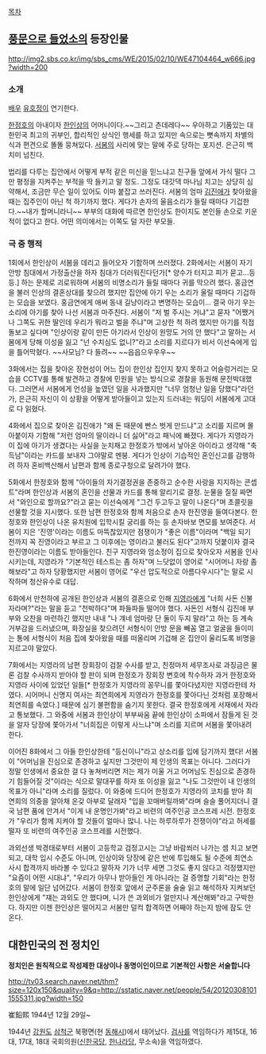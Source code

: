 [[목차]]

== [[풍문으로 들었소]]의 등장인물 ==

http://img2.sbs.co.kr/img/sbs_cms/WE/2015/02/10/WE47104464_w666.jpg?width=200

=== 소개 ===
[[배우]] [[유호정]]이 연기한다.

[[한정호(풍문으로 들었소)|한정호]]의 아내이자 [[한인상]]의 어머니이다.~~그리고 츤데레다~~ 우아하고 기품있는 대한민국 최고의 귀부인, 합리적인 상식인 행세를 하고 있지만 속으로는 뼛속까지 차별의식과 편견으로 똘똘 뭉쳐있다. [[서봄]]의 사리에 맞는 말에 주로 당하는 포지션. 은근히 백치미 넘친다.

법리를 다루는 집안에서 어떻게 부적 같은 미신을 믿느냐고 친구들 앞에서 가식 떨다 그만 평정을 지켜주는 부적을 딱 들키고 말 정도. 그정도 대갓댁 마나님 치고는 상당히 심약해서, 조금만 무슨 일이 있어도 이마 붙잡고 쓰러진다. 서봄의 엄마 [[김진애]]가 찾아왔을 때는 집주인이 아닌 척 하기까지 했다. 게다가 손자의 울음소리가 들릴 때마다 기겁한다.~~내가 할머니라니~~ 부부의 대화에 따르면 한인상도 한이지도 본인들 손으로 키운 적이 없다고 한다. 어떤 의미에서는 이쪽도 덜 자란 부모들.

=== 극 중 행적 ===
1회에서 한인상이 서봄을 데리고 들어오자 기함하며 쓰러졌다. 2화에서는 서봄이 자기 안방 침대에서 가정출산을 하자 침대가 더러워진다던가[* 양수가 터지고 피가 묻고...등등.] 하는 문제로 괴로워하며 서봄의 비명소리가 들릴 때마다 귀를 막으려 했다. 홍금연을 불러 인상의 결혼상대를 찾으려 했지만 집안에 아기 우는 소리가 울릴 때마다 기겁하는 모습을 보였다. 홍금연에게 애써 동내 길냥이라고 변명하는 모습이... 결국 아기 우는 소리에 아기를 찾아 나선 서봄과 마주친다. 서봄이 "저 벌 주시는 거냐"고 묻자 "어쨌거나 그쪽도 귀한 딸인데 우리가 뭐라고 벌을 주냐"며 고상한 척 하려 했지만 아기를 직접 돌보고 싶다며 "인상이랑 같이 만든 아기라서 인상이 원망도 거의 안 했다"고 말하는 서봄에게 당해 이성을 잃고 "넌 수치심도 없니?"라고 소리를 지르다가 비서 이선숙에게 입을 틀어막혔다. ~~사모님? 다 들려~~ ~~읍읍으우우우~~

3화에서는 집을 찾아온 장현성이 어느 집이 한인상 집인지 찾지 못하고 어슬렁거리는 모습을 CCTV를 통해 발견하고 경찰에 민원을 넣는 방식으로 경찰을 동원해 문전박대했다. 그러면서 서봄에게 언성을 높였던 일을 사과했지만 "너무 엄청난 일을 당했다"라던가, 은근히 자신이 이 상황을 어떻게 받아들이고 있는지 드러내는 워딩이 서봄에게 고대로 다 읽혔다.

4화에서 집으로 찾아온 김진애가 "왜 돈 때문에 빤스 벗게 만드냐"고 소리를 지르며 몰아붙이자 기함해 "저런 엄마의 딸이라니 더 싫어"라고 패닉에 빠졌다. 게다가 지영라가 이 집에 아기가 생겼다는 사실을 눈치채고 한정호가 밖에서 낳아온 아이라고 생각해 "축 득남"이라는 카드를 보내자 그야말로 멘붕. 게다가 인상이 기습적인 혼인신고를 감행하려 하자 혼비백산해서 남편과 함께 종로구청으로 달려가야 했다. 

5화에서 한정호와 함께 "아이들의 자기결정권을 존중하고 순수한 사랑을 지지하는 콘셉트"라며 한인상과 서봄의 혼인을 선물과 카드를 통해 알리기로 결정. 눈물을 질질 짜면서 "와인으로 할까요?"라고 묻는 이선숙에게 "그건 두고두고 말이 나온다"며 초콜릿을 선물할 것을 지시했다. 또한 남편 한정호와 함께 처음으로 손자 한진영을 들여다본다. 한정호와 한인상이 나온 유치원에 입학시킬 궁리를 하는 등 손자바보 면모를 보여준다. 서봄이 지은 '진영'이라는 이름도 마뜩찮았지만 점쟁이가 "좋은 이름"이라며 "백일 되기 전까지 꼭 진영이라고 부르고 그 이후에는 영이라고 불러도 된다"고까지 덧붙이자 결국 한진영이라는 이름도 받아들인다. 친구 지영라와 엄소정이 집으로 찾아오자 서봄을 인사시키는데, 지영라가 "기본적인 테스트는 좀 하자"며 느닷없이 영어로 "시어머니 자랑 좀 해보라"고 하자 당황했지만 서봄이 영어로 "우선 압도적으로 아름다우시다"는 말로 시작하며 청산유수로 대답.

6화에서 만천하에 공개된 한인상과 서봄의 결혼으로 인해 [[지영라]]에게 "너희 사돈 신불자라며?"라는 말을 듣고 "천박하다"며 파들파들 떨어야 했다. 사돈인 서형식 김진애 부부와 오찬을 마련하긴 했지만 내내 "나 걔네 엄마랑 단 둘이 두지 말라"고 하는 등 계속 거부감을 드러냈으며, 화장실을 찾으려던 서형식이 안방 문을 빼꼼 열고 얼굴을 들이미는 통에 서형식이 처음 집에 찾아왔을 때를 떠올리며 기겁해 온 집안이 울리도록 비명을 지르고야 말았다. 

7화에서는 지영라의 남편 장회장이 검찰 수사를 받고, 친정마저 세무조사로 과징금은 물론 검찰 수사까지 받아야 할 판이 되며 한정호가 장회장 변호에 착수하자 과거 한정호와 지영라 사이에 있었던 일들[* 한정호가 지영라의 꽁무니를 쫓아다녔지만 지영라한테 차였다. 시어머니 신명지 여사는 최연희에게 지영라가 한정호를 쫓아다닌 것처럼 포장해서 최연희를 속였다.] 때문에 심기 불편함을 숨기지 못한다. 결국 한정호에게 서재에서 자라고 통보했다. 그 와중에 서봄과 한인상이 부부싸움 끝에 한인상이 소파에서 잠들게 된 것을 알자 당장에 쫓아가서 "너희집은 이렇게 사느냐"며 소리를 지르며 서봄을 쫓아내려 한다.

이어진 8화에서 그 아들 한인상한테 "등신이니"라고 상소리를 입에 담기까지 했다! 서봄이 "어머님을 진심으로 존경하고 싶지만 그것만이 제 인생의 목표는 아니다. 그러다가 정말 인생에서 중요한 걸 다 놓쳐버리면 저는 제가 미울 거고 어머님도 진심으로 존경하기 힘들어질 것"이라는 식으로 말대꾸를 하자 또 이성을 잃고 "나도 그것만이 내 인생의 목표가 아니"라며 소리를 질렀다. 이 와중에 드디어 한정호가 지영라의 코치를 받아 최연희의 의중을 알아채 온갖 아부로 달래자 "입을 꼬매버릴까봐"라며 슬슬 풀어지더니 결국 남편 품에 안겨서 "이게 내 운명인가봐"라고 비련의 여주인공 코스프레 시전. 한정호가 "우리가 함께 지켜야 할 것들이 얼마나 많니. 나는 하루하루가 전쟁이야"라고 허세를 떨자 또 비련의 여주인공 코스프레를 시전했다. 

과외선생 박경태로부터 서봄이 고등학교 검정고시는 그냥 바람쐬러 나가는 셈 치고 보면 되고, 대학 입시 수준도 아니며, 인상이와 당장에 같은 반에 투입해도 될 수준에 최연소 사시 합격까지 바라볼 수 있다고 말하자 기가 너무 세면 그것도 좋지 않다고 걱정했지만 "요즘이 어떤 시대냐", "우리가 아무나 받아들인 게 아니라는 걸 증명할 기회"라는 한정호의 말에 일단 넘어갔다. 서봄이 한정호 앞에서 군주론을 술술 읽고 해석하자 지켜보던 한인상에게 "쟤는 과외도 안 했다며, 니가 쓴 과외비가 얼만지나 계산해봐"라고 구박한다. 하지만 이젠 한인상은 떨어지고 서봄만 덜컥 합격하면 어째야 하는지 밤에 잠도 안 온다. 

== 대한민국의 전 정치인 ==
'''정치인은 원칙적으로 작성제한 대상이나 동명이인이므로 기본적인 사항은 서술합니다'''

http://tv03.search.naver.net/thm?size=120x150&quality=9&q=http://sstatic.naver.net/people/54/201203081011555311.jpg?width=150

崔鉛熙
1944년 12월 29일~

1944년 [[강원도]] [[삼척시|삼척군]] 북평면(현 [[동해시]])에서 태어났다. [[검사]]를 역임하다가 제15대, 16대, 17대, 18대 국회의원([[신한국당]], [[한나라당]], 무소속)을 역임하였다.
